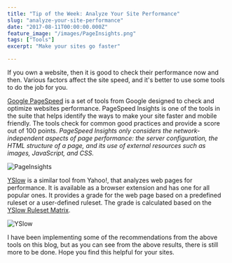 ```yaml
---
title: "Tip of the Week: Analyze Your Site Performance"
slug: "analyze-your-site-performance"
date: "2017-08-11T00:00:00.000Z"
feature_image: "/images/PageInsights.png"
tags: ["Tools"]
excerpt: "Make your sites go faster"

---
```


If you own a website, then it is good to check their performance now and then. Various factors affect the site speed, and it's better to use some tools to do the job for you.

[Google PageSpeed](https://developers.google.com/speed/pagespeed/) is a set of tools from Google designed to check and optimize websites performance. PageSpeed Insights is one of the tools in the suite that helps identify the ways to make your site faster and mobile friendly. The tools check for common good practices and provide a score out of 100 points. _PageSpeed Insights only considers the network-independent aspects of page performance: the server configuration, the HTML structure of a page, and its use of external resources such as images, JavaScript, and CSS._

![PageInsights](/images/PageInsights.png)

[YSlow](http://yslow.org/) is a similar tool from Yahoo!, that analyzes web pages for performance. It is available as a browser extension and has one for all popular ones. It provides a grade for the web page based on a predefined ruleset or a user-defined ruleset. The grade is calculated based on the [YSlow Ruleset Matrix](http://yslow.org/ruleset-matrix/).

![YSlow](/images/yslow.png)

I have been implementing some of the recommendations from the above tools on this blog, but as you can see from the above results, there is still more to be done. Hope you find this helpful for your sites.